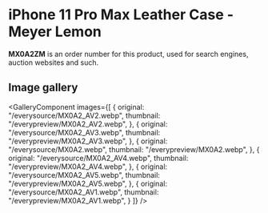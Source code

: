 
# iPhone 11 Pro Max Leather Case - Meyer Lemon

<Callout type='info' emoji='👉🏻'>**MX0A2ZM** is an order number for this product, used for search engines, auction websites and such.</Callout>

## Image gallery

<GalleryComponent
    images={[
      {
        original: "/everysource/MX0A2_AV2.webp",
        thumbnail: "/everypreview/MX0A2_AV2.webp",
      },
      {
        original: "/everysource/MX0A2_AV3.webp",
        thumbnail: "/everypreview/MX0A2_AV3.webp",
      },
      {
        original: "/everysource/MX0A2.webp",
        thumbnail: "/everypreview/MX0A2.webp",
      },
      {
        original: "/everysource/MX0A2_AV4.webp",
        thumbnail: "/everypreview/MX0A2_AV4.webp",
      },
      {
        original: "/everysource/MX0A2_AV5.webp",
        thumbnail: "/everypreview/MX0A2_AV5.webp",
      },
      {
        original: "/everysource/MX0A2_AV1.webp",
        thumbnail: "/everypreview/MX0A2_AV1.webp",
      }
    ]}
  />
